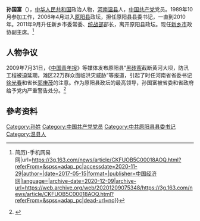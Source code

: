 {{Infobox_Person
| 姓名     = 孙国富
| 職務     = 
| 時期     = 
| 性別     = 男
| 原名     = 
| 異名     = 
| 筆名     = 
| 字       = 
| 號       = 
| 籍貫     = 
| 出生     = 1957年9月
| 出生地點 =[[河南|河南]][[温县|温县]]
| 逝世     = 
| 逝世地點 =  
| 居處     = 
| 職業     = 政府官员
| 教育程度 = 
| 母校     = 
| 政党     = {{CPC}}
| 國籍     = {{PRC}}
| 種族     = [[汉族|汉族]]
| 語言     = [[汉语|汉语]]
| 政黨     = 
| 宗教信仰 = [[共产主义|共产主义]]
| 配偶     = 
| 子女     = 
| 親屬     = 
| 簽名     = 
}}
'''孙国富'''（{{bd|1957年|9月}}），[[中华人民共和国|中华人民共和国]]政治人物，[[河南|河南]][[温县|温县]]人，[[中国共产党|中国共产党]]党员。1989年10月参加工作，2006年4月进入[[原阳县|原阳县]]政坛，担任原阳县县委书记，一直到2010年。2011年9月升任新乡市委常委、[[中共中央统一战线工作部|统战部]]部长，离开原阳县政坛。现任[[新乡市|新乡市]]政协副主席。<ref>{{Cite web|title=邢亚平当选新乡市政协主席 孙国富任副主席(图{{!}}简历)-手机网易网|url=https://3g.163.com/news/article/CKFUOB5C00018AOQ.html?referFrom=&spss=adap_pc|accessdate=2020-11-29|author=|date=2017-05-15|format=|publisher=中国经济网|language=|archive-date=2020-12-09|archive-url=https://web.archive.org/web/20201209075348/https://3g.163.com/news/article/CKFUOB5C00018AOQ.html?referFrom=&spss=adap_pc|dead-url=no}}</ref>

== 人物争议 ==
2009年7月31日，《[[中国青年报|中国青年报]]》等媒体发布原阳县“[[黑砖窑|黑砖窑]]截断黄河大坝，防汛工程被迫延期，滩区22万群众面临洪灾威胁”等报道，引起了时任河南省省委书记[[徐光春|徐光春]]和省长[[郭庚茂|郭庚茂]]的注意。作为原阳县政坛的最高领导，孙国富被省委和省政府给予党内严重警告处分。<ref>{{Cite web|title=河南严肃处理黄河滩砖窑事件 建议免去原阳县长职务|url=http://hn.cnr.cn/xwzx/yw/200908/t20090811_505426698.html|accessdate=2020-11-29|author=|date=2009-08-11|format=|publisher=央广网|language=|archive-date=2020-12-09|archive-url=https://web.archive.org/web/20201209055527/http://hn.cnr.cn/xwzx/yw/200908/t20090811_505426698.html}}</ref>

==參考资料==
{{reflist}}

[[Category:孙姓|Category:孙姓]]
[[Category:中国共产党党员|Category:中国共产党党员]]
[[Category:中共原阳县县委书记|Category:中共原阳县县委书记]]
[[Category:温县人|Category:温县人]]
{{China-poli-bio-stub}}